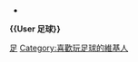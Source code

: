 *{{User 足球}}
'''<nowiki>{{User 足球}}</nowiki>'''
[[Category:依運動區分的維基人|足]]
[[Category:喜歡玩足球的維基人|Category:喜歡玩足球的維基人]]